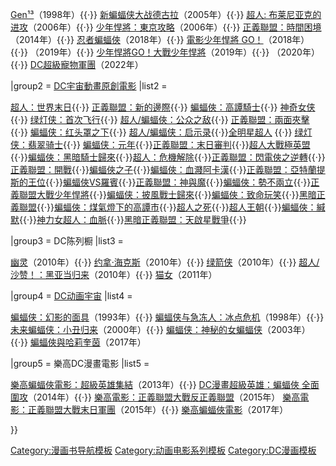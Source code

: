 {{Navbox
|name = DC漫画动画电影
|title = [[DC漫畫改編電影列表|DC漫画动画电影]]
|group1 = 独立电影
|list1 = <div>
[[超人 (1940年代动画)|超人]]（1941年）{{·}} [[Gen¹³ (电影)|Gen¹³]]（1998年）{{·}} [[新蝙蝠侠大战德古拉]]（2005年）{{·}} [[超人: 布莱尼亚克的进攻]]（2006年）{{·}} [[少年悍將：東京攻略]]（2006年）{{·}} [[正義聯盟：時間困境]]（2014年）{{·}} [[忍者蝙蝠俠]]（2018年）{{·}} [[電影少年悍將 GO！]]（2018年）{{·}} {{le|蝙蝠俠VS忍者龜|Batman vs. Teenage Mutant Ninja Turtles}}（2019年）{{·}} [[少年悍將GO！大戰少年悍將]]（2019年）{{·}} {{le|喪鐘：騎士與龍|Deathstroke: Knights & Dragons: The Movie}}（2020年）{{·}} [[DC超級寵物軍團]]（2022年）
</div>
|group2 = [[DC宇宙動畫原創電影]]
|list2 = <div>
[[超人：世界末日]]{{·}} [[正義聯盟：新的邊際]]{{·}} [[蝙蝠俠：高譚騎士]]{{·}} [[神奇女侠 (2009年电影)|神奇女侠]]{{·}} [[绿灯侠：首次飞行]]{{·}} [[超人/蝙蝠俠：公众之敌]]{{·}} [[正義聯盟：兩面夾擊]]{{·}} [[蝙蝠侠：红头罩之下]]{{·}} [[超人/蝙蝠侠：启示录]]{{·}}[[全明星超人 (电影)|全明星超人]] {{·}} [[绿灯侠：翡翠骑士]]{{·}} [[蝙蝠侠：元年]]{{·}}[[正義聯盟：末日審判]]{{·}}[[超人大戰極英盟]]{{·}}[[蝙蝠俠：黑暗騎士歸來 (動畫電影)|蝙蝠俠：黑暗騎士歸來]]{{·}}[[超人：危機解除]]{{·}}[[正義聯盟：閃電俠之逆轉]]{{·}}[[正義聯盟：開戰]]{{·}}[[蝙蝠俠之子]]{{·}}[[蝙蝠俠：血濺阿卡漢]]{{·}}[[正義聯盟：亞特蘭提斯的王位]]{{·}}[[蝙蝠俠VS羅賓]]{{·}}[[正義聯盟：神與魔]]{{·}}[[蝙蝠俠：勢不兩立]]{{·}}[[正義聯盟大戰少年悍將]]{{·}}[[蝙蝠俠：披風戰士歸來 (動畫電影)|蝙蝠侠：披風戰士歸來]]{{·}}[[蝙蝠俠：致命玩笑 (電影)|蝙蝠俠：致命玩笑]]{{·}}[[黑暗正義聯盟 (電影)|黑暗正義聯盟]]{{·}}[[蝙蝠俠：煤氣燈下的高譚市]]{{·}}[[超人之死 (電影)|超人之死]]{{·}}[[超人王朝 (電影)|超人王朝]]{{·}}[[蝙蝠俠：緘默 (電影)|蝙蝠俠：緘默]]{{·}}[[神力女超人：血脈]]{{·}}[[黑暗正義聯盟：天啟星戰爭]]{{·}}{{le|超人：明日之子|Superman: Man of Tomorrow}}
</div>
|group3 = DC陈列橱
|list3 = <div>
[[DC陈列橱：幽灵|幽灵]]（2010年）{{·}} [[DC陈列橱：约拿·海克斯|约拿·海克斯]]（2010年）{{·}} [[DC陈列橱：绿箭侠|绿箭侠]]（2010年）{{·}} [[超人/沙赞！：黑亚当归来]]（2010年）{{·}} [[DC陈列橱：猫女|猫女]]（2011年）
</div>
|group4 = [[DC动画宇宙]]
|list4 = <div>
[[蝙蝠侠：幽灵的面具|蝙蝠侠：幻影的面具]]（1993年）{{·}} [[蝙蝠侠与急冻人：冰点危机]]（1998年）{{·}} [[未来蝙蝠侠：小丑归来]]（2000年）{{·}} [[蝙蝠侠：神秘的女蝙蝠侠]]（2003年）{{·}} [[蝙蝠俠與哈莉奎茵]]（2017年）
</div>
|group5 = 樂高DC漫畫電影
|list5 = <div>
[[樂高蝙蝠俠電影：超級英雄集結]]（2013年）{{·}} [[DC漫畫超級英雄：蝙蝠俠 全面圍攻]]（2014年）{{·}} [[樂高電影：正義聯盟大戰反正義聯盟]]（2015年） [[樂高電影：正義聯盟大戰末日軍團]]（2015年）{{·}} [[樂高蝙蝠俠電影]]（2017年） 
</div>
}}<noinclude>
[[Category:漫画书导航模板]]
[[Category:动画电影系列模板]]
[[Category:DC漫画模板]]
[[Category:科幻电影模板|{{PAGENAME}}]]
</noinclude>